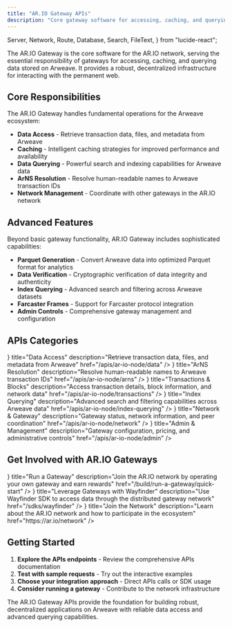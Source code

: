 ```yaml
---
title: "AR.IO Gateway APIs"
description: "Core gateway software for accessing, caching, and querying data on Arweave"
---
```


  Server,
  Network,
  Route,
  Database,
  Search,
  FileText,
} from "lucide-react";

The AR.IO Gateway is the core software for the AR.IO network, serving the essential responsibility of gateways for accessing, caching, and querying data stored on Arweave. It provides a robust, decentralized infrastructure for interacting with the permanent web.

## Core Responsibilities

The AR.IO Gateway handles fundamental operations for the Arweave ecosystem:

- **Data Access** - Retrieve transaction data, files, and metadata from Arweave
- **Caching** - Intelligent caching strategies for improved performance and availability
- **Data Querying** - Powerful search and indexing capabilities for Arweave data
- **ArNS Resolution** - Resolve human-readable names to Arweave transaction IDs
- **Network Management** - Coordinate with other gateways in the AR.IO network

## Advanced Features

Beyond basic gateway functionality, AR.IO Gateway includes sophisticated capabilities:

- **Parquet Generation** - Convert Arweave data into optimized Parquet format for analytics
- **Data Verification** - Cryptographic verification of data integrity and authenticity
- **Index Querying** - Advanced search and filtering across Arweave datasets
- **Farcaster Frames** - Support for Farcaster protocol integration
- **Admin Controls** - Comprehensive gateway management and configuration

## APIs Categories

<Cards>
  <Card
    icon={<Database />}
    title="Data Access"
    description="Retrieve transaction data, files, and metadata from Arweave"
    href="/apis/ar-io-node/data"
  />
  <Card
    icon={<Route />}
    title="ArNS Resolution"
    description="Resolve human-readable names to Arweave transaction IDs"
    href="/apis/ar-io-node/arns"
  />
  <Card
    icon={<FileText />}
    title="Transactions & Blocks"
    description="Access transaction details, block information, and network data"
    href="/apis/ar-io-node/transactions"
  />
  <Card
    icon={<Search />}
    title="Index Querying"
    description="Advanced search and filtering capabilities across Arweave data"
    href="/apis/ar-io-node/index-querying"
  />
  <Card
    icon={<Network />}
    title="Network & Gateway"
    description="Gateway status, network information, and peer coordination"
    href="/apis/ar-io-node/network"
  />
  <Card
    icon={<Server />}
    title="Admin & Management"
    description="Gateway configuration, pricing, and administrative controls"
    href="/apis/ar-io-node/admin"
  />
</Cards>

## Get Involved with AR.IO Gateways

<Cards>
  <Card
    icon={<Server />}
    title="Run a Gateway"
    description="Join the AR.IO network by operating your own gateway and earn rewards"
    href="/build/run-a-gateway/quick-start"
  />
  <Card
    icon={<Route />}
    title="Leverage Gateways with Wayfinder"
    description="Use Wayfinder SDK to access data through the distributed gateway network"
    href="/sdks/wayfinder"
  />
  <Card
    icon={<Network />}
    title="Join the Network"
    description="Learn about the AR.IO network and how to participate in the ecosystem"
    href="https://ar.io/network"
  />
</Cards>

## Getting Started

1. **Explore the APIs endpoints** - Review the comprehensive APIs documentation
2. **Test with sample requests** - Try out the interactive examples
3. **Choose your integration approach** - Direct APIs calls or SDK usage
4. **Consider running a gateway** - Contribute to the network infrastructure

The AR.IO Gateway APIs provide the foundation for building robust, decentralized applications on Arweave with reliable data access and advanced querying capabilities.

